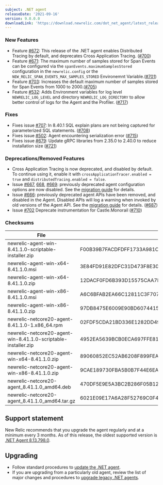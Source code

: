 ```yaml
---
subject: .NET agent
releaseDate: '2021-09-16'
version: 9.0.0.0
downloadLink: 'https://download.newrelic.com/dot_net_agent/latest_release'
---
```


### New Features
* Feature [#672](https://github.com/newrelic/newrelic-dotnet-agent/issues/672): This release of the .NET agent enables Distributed Tracing by default, and deprecates Cross Application Tracing. ([#700](https://github.com/newrelic/newrelic-dotnet-agent/pull/700))
* Feature [#671](https://github.com/newrelic/newrelic-dotnet-agent/issues/671): The maximum number of samples stored for Span Events can be configured via the `spanEvents.maximumSamplesStored` configuration in the `newrelic.config` or the `NEW_RELIC_SPAN_EVENTS_MAX_SAMPLES_STORED` Environemnt Variable.([#701](https://github.com/newrelic/newrelic-dotnet-agent/pull/701))
* Feature [#703](https://github.com/newrelic/newrelic-dotnet-agent/issues/703): Increases the default maximum number of samples stored for Span Events from 1000 to 2000.([#705](https://github.com/newrelic/newrelic-dotnet-agent/pull/705))
* Feature [#532](https://github.com/newrelic/newrelic-dotnet-agent/issues/532): Adds Environment variables for log level `NEWRELIC_LOG_LEVEL` and directory `NEWRELIC_LOG_DIRECTORY` to allow better control of logs for the Agent and the Profiler. ([#717](https://github.com/newrelic/newrelic-dotnet-agent/pull/717))

### Fixes
* Fixes issue [#707](https://github.com/newrelic/newrelic-dotnet-agent/issues/707): In 8.40.1 SQL explain plans are not being captured for parameterized SQL statements. ([#708](https://github.com/newrelic/newrelic-dotnet-agent/pull/708))
* Fixes issue [#502](https://github.com/newrelic/newrelic-dotnet-agent/issues/502): Agent encountering serialization error ([#715](https://github.com/newrelic/newrelic-dotnet-agent/pull/715))
* Fixes issue [#679](https://github.com/newrelic/newrelic-dotnet-agent/issues/679): Update gRPC libraries from 2.35.0 to 2.40.0 to reduce installation size ([#721](https://github.com/newrelic/newrelic-dotnet-agent/pull/721))

### Deprecations/Removed Features
* Cross Application Tracing is now deprecated, and disabled by default. To continue using it, enable it with `crossApplicationTracer.enabled = true` and `distributedTracing.enabled = false`.
* Issue [#667](https://github.com/newrelic/newrelic-dotnet-agent/issues/611), [668](https://github.com/newrelic/newrelic-dotnet-agent/issues/668), [#669](https://github.com/newrelic/newrelic-dotnet-agent/issues/669): previously deprecated agent configuration options are now disabled.  See the [migration guide](https://docs.newrelic.com/docs/agents/net-agent/getting-started/8x-to-9x-agent-migration-guide/#removal-of-deprecated-agent-configuration-settings) for details.
* Issue [#666](https://github.com/newrelic/newrelic-dotnet-agent/issues/666): previously deprecated agent APIs have been removed, and disabled in the Agent. Disabled APIs will log a warning when invoked by old versions of the Agent API. See the [migration guide](https://docs.newrelic.com/docs/agents/net-agent/getting-started/8x-to-9x-agent-migration-guide/#removal-of-deprecated-public-agent-api-methods) for details. ([#687](https://github.com/newrelic/newrelic-dotnet-agent/pull/687))
* Issue [#702](https://github.com/newrelic/newrelic-dotnet-agent/issues/702) Deprecate instrumentation for Castle.Monorail ([#710](https://github.com/newrelic/newrelic-dotnet-agent/pull/710))

### Checksums
| File | SHA - 256  Hash |
| ---| ---|
| newrelic-agent-win-8.41.1.0-scriptable-installer.zip | F00B39B7FACDFDFF1733A981C5C67BD8F4D4E31F2D6F0B4AC0B9C227153CE758 |
| newrelic-agent-win-x64-8.41.1.0.msi | 3E84FD91E82DFC31D473F8E300E4F0C2EF2D9DEB7CC0D719E9026F0879E8E53E |
| newrelic-agent-win-x64-8.41.1.0.zip | 12DACF0FD6B393D15575CAA7D141C1D1CBC7B779BAF4ED46AA8B68679A16E491 |
| newrelic-agent-win-x86-8.41.1.0.msi | A6C6BFAB2EA66C12811C3F7071B9836C1BDC52852FB7ACA7905D389285765533 |
| newrelic-agent-win-x86-8.41.1.0.zip | 97DB8475E6009E90BD607441541E2C8CDF129CC8B4266E351DE5B4E47BC39B7C |
| newrelic-netcore20-agent-8.41.1.0-1.x86_64.rpm | 02FDF5CDA21BD336E1282DD49D68CA271F0BF0348AE529E8AD298C188ABA5430 |
| newrelic-netcore20-agent-win-8.41.1.0-scriptable-installer.zip | 4952EA5639BCB0ECA697FFE815368C09FB9CA4ACAA61605D62E53D2EF3FBC477 |
| newrelic-netcore20-agent-win-x64-8.41.1.0.zip | 89060852EC52AB6208F899FEA35C633E6A79DF63CA86A34500AD4F2FD3167E62 |
| newrelic-netcore20-agent-win-x86-8.41.1.0.zip | 9CAE189730FBA5B0B7F44E6EA8F760711F3AAB4742E8BB72D8764CDE8F0C9153 |
| newrelic-netcore20-agent_8.41.1.0_amd64.deb | 470DF5E9E5A3BC2B286F05B126DD31DDAB886E661C0621D1E3F2F74C2ABEE01B |
| newrelic-netcore20-agent_8.41.1.0_amd64.tar.gz | 6021E09E17A6A28F52769C0F4803AA6A35A8DE5825B85FF4876B1748EF14EBCA |

## Support statement

New Relic recommends that you upgrade the agent regularly and at a minimum every 3 months. As of this release, the oldest supported version is [.NET Agent 8.13.798.0](/docs/release-notes/agent-release-notes/net-release-notes/net-agent-8137980).

## Upgrading

* Follow standard procedures to [update the .NET agent](/docs/agents/net-agent/installation-configuration/update-net-agent).
* If you are upgrading from a particularly old agent, review the list of major changes and procedures to [upgrade legacy .NET agents](/docs/agents/net-agent/troubleshooting/upgrade-legacy-net-agents).
